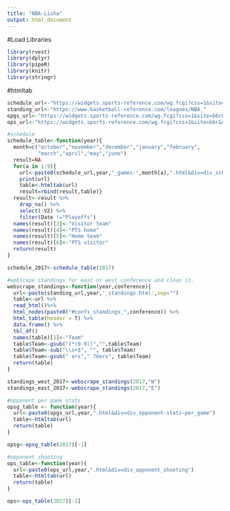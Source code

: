 ```yaml
---
title: "NBA-Lisha"
output: html_document
---
```


#Load Libraries
```r
library(rvest)
library(dplyr)
library(pipeR)
library(knitr)
library(stringr)
```

#htmltab
```r
schedule_url<-"https://widgets.sports-reference.com/wg.fcgi?css=1&site=bbr&url=%2Fleagues%2FNBA_"
standing_url<-"https://www.basketball-reference.com/leagues/NBA_"
opgs_url<-"https://widgets.sports-reference.com/wg.fcgi?css=1&site=bbr&url=%2Fplayoffs%2FNBA_"
ops_url<-"https://widgets.sports-reference.com/wg.fcgi?css=1&site=bbr&url=%2Fplayoffs%2FNBA_"

#schedule
schedule_table<-function(year){
  month=c("october","november","december","january","february",
          "march","april","may","june")
  result=NA
  for(a in 1:9){
    url<-paste0(schedule_url,year,"_games-",month[a],".html&div=div_schedule")
    print(url)
    table<-htmltab(url)
    result=rbind(result,table)}
  result<-result %>% 
    drop_na() %>%
    select(-V2) %>%
    filter(Date !="Playoffs")
  names(result)[3]<-"Visitor team"
  names(result)[4]<-"PTS home"
  names(result)[5]<-"Home team"
  names(result)[6]<-"PTS visitor"
  return(result)
}

schedule_2017<-schedule_table(2017)

#webscape standings for east or west conference and clean it.
webscrape_standings<-function(year,conference){
  url<-paste(standing_url,year,'_standings.html',sep="")
  table<-url %>% 
  read_html()%>% 
  html_nodes(paste0("#confs_standings_",conference)) %>% 
  html_table(header = T) %>%
  data.frame() %>%
  tbl_df()
  names(table)[1]<-"Team"
  table$Team<-gsub("[*(0-9)]","",table$Team)
  table$Team<-sub("\\s+$", "", table$Team)
  table$Team<-gsub(" ers"," 76ers", table$Team)
  return(table)
}

standings_west_2017<-webscrape_standings(2017,"W")
standings_east_2017<-webscrape_standings(2017,"E")

#opponent per game stats
opsg_table <- function(year){
  url<-paste0(opgs_url,year,".html&div=div_opponent-stats-per_game")
  table<-htmltab(url)
  return(table)
}

opsg<-opsg_table(2017)[-1]

#opponent shooting
ops_table<-function(year){
  url<-paste0(ops_url,year,".html&div=div_opponent_shooting")
  table<-htmltab(url)
  return(table)
}

ops<-ops_table(2017)[-1]

```

